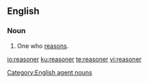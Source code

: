 ==English==

===Noun===
{{en-noun}}

# One who [[reason]]s.

[[Category:English agent nouns]]

[[io:reasoner]]
[[ku:reasoner]]
[[te:reasoner]]
[[vi:reasoner]]
